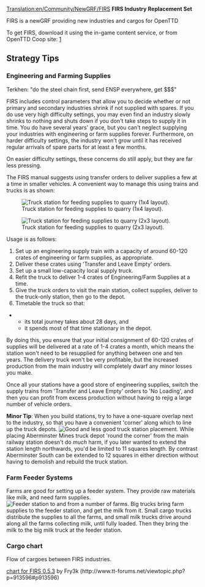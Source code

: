 [[Translation:en/Community/NewGRF/FIRS]]
'''FIRS Industry Replacement Set'''

FIRS is a newGRF providing new industries and cargos for OpenTTD

To get FIRS, download it using the in-game content service, or from OpenTTD Coop site: [http://bundles.openttdcoop.org/firs/]


== Strategy Tips ==

=== Engineering and Farming Supplies ===

Terkhen: "do the steel chain first, send ENSP everywhere, get $$$"

FIRS includes control parameters that allow you to decide whether or not primary and secondary industries shrink if not supplied with spares. If you do use very high difficulty settings, you may even find an industry slowly shrinks to nothing and shuts down if you don't take steps to supply it in time. You do have several years' grace, but you can't neglect supplying your industries with engineering or farm supplies forever. Furthermore, on harder difficulty settings, the industry won't grow until it has received regular arrivals of spare parts for at least a few months.

On easier difficulty settings, these concerns do still apply, but they are far less pressing.

The FIRS manual suggests using transfer orders to deliver supplies a few at a time in smaller vehicles. A convenient way to manage this using trains and trucks is as shown:

[[File:fr/Community/NewGRF/ENSP feeder1.png|center|Truck station for feeding supplies to quarry (1x4 layout).]]

[[File:fr/Community/NewGRF/ENSP feeder2.png|center|Truck station for feeding supplies to quarry (2x3 layout).]]

Usage is as follows:

# Set up an engineering supply train with a capacity of around 60-120 crates of engineering or farm supplies, as appropriate.
# Deliver these crates using 'Transfer and Leave Empty' orders.
# Set up a small low-capacity local supply truck.
# Refit the truck to deliver 1-4 crates of Engineering/Farm Supplies at a time.
# Give the truck orders to visit the main station, collect supplies, deliver to the truck-only station, then go to the depot.
# Timetable the truck so that:
** its total journey takes about 28 days, and
** it spends most of that time stationary in the depot.

By doing this, you ensure that your initial consignment of 60-120 crates of supplies will be delivered at a rate of 1-4 crates a month, which means the station won't need to be resupplied for anything between one and ten years. The delivery truck won't be very profitable, but the increased production from the main industry will completely dwarf any minor losses you make.

Once all your stations have a good store of engineering supplies, switch the supply trains from 'Transfer and Leave Empty' orders to 'No Loading', and then you can profit from excess production without having to rejig a large number of vehicle orders.

'''Minor Tip''': When you build stations, try to have a one-square overlap next to the industry, so that you have a convenient 'corner' along which to line up the truck depots. [[File:fr/Community/NewGRF/Good and bad placement.png|center|Good and less good truck station placement.]] While placing Aberminster Mines truck depot 'round the corner' from the main railway station doesn't do ''much'' harm, if you later wanted to extend the station length northwards, you'd be limited to 11 squares length. By contrast Aberminster South can be extended to 12 squares in either direction without having to demolish and rebuild the truck station.

=== Farm Feeder Systems ===

Farms are good for setting up a feeder system. They provide raw materials like milk, and need farm supplies.
[[File:en/Community/NewGRF/Farm feeder.png|center|Feeder station to and from a number of farms.]]
Big trucks bring farm supplies to the feeder station, and get the milk from it.
Small cargo trucks distribute the supplies to all the farms, and small milk trucks drive around along all the farms collecting milk, until fully loaded. Then they bring the milk to the big milk truck at the feeder station.

=== Cargo chart ===
Flow of cargoes between FIRS industries.

[http://www.tt-forums.net/download/file.php?id=137178|Cargo chart for FIRS 0.5.3] by Fry3k (http://www.tt-forums.net/viewtopic.php?p=913596#p913596)